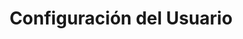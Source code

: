 ---
title: 'Configuración del Usuario'
description: 'Configura el perfil de un usuario'
icon: 'user'
---